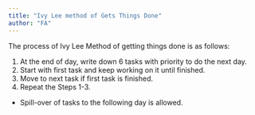 ```yaml
---
title: "Ivy Lee method of Gets Things Done"
author: "FA"
---
```


The process of Ivy Lee Method of getting things done is as follows:

1) At the end of day, write down 6 tasks with priority to do the next day.
2) Start with first task and keep working on it until finished.
3) Move to next task if first task is finished.
4) Repeat the Steps 1-3.

* Spill-over of tasks to the following day is allowed.

